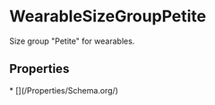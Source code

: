   
# WearableSizeGroupPetite

Size group "Petite" for wearables.

## Properties

<Grid>
* [](/Properties/Schema.org/)
</Grid>

